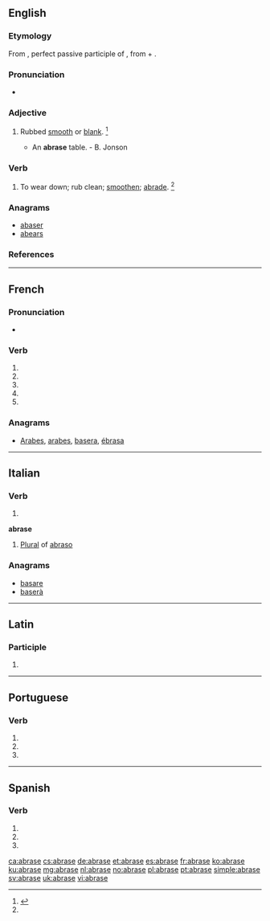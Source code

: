 {{also|abrasé}}
==English==

===Etymology===
From {{etyl|la|en}} {{m|la|abrāsus}}, perfect passive participle of {{m|la|abrādō||abrade}}, from {{term|ab||from, away from|lang=la}} + {{m|la|rādō||scrape}}.

===Pronunciation===
* {{a|US}} {{IPA|/əˈbɹeɪz/|lang=en}}

===Adjective===
{{en-adj|-}}

# {{context|obsolete|lang=en}} Rubbed [[smooth]] or [[blank]]. {{defdate|Attested only in the 17<sup>th</sup> century.}}<ref name=SOED>{{R:SOED5|page=7}}</ref>
#* An '''abrase''' table. - B. Jonson

===Verb===
{{en-verb|abras}}

# {{context|transitive|lang=en}} To wear down; rub clean; [[smoothen]]; [[abrade]]. {{defdate|First attested in the late 15<sup>th</sup> century.}}<ref name=SOED/>

===Anagrams===
* [[abaser#English|abaser]]
* [[abears#English|abears]]

===References===
<references/>

----

==French==

===Pronunciation===
* {{IPA|lang=fr|/a.bʁaz/}}

===Verb===
{{fr-verb-form}}

# {{inflection of|abraser||1|s|pres|indc|lang=fr}}
# {{inflection of|abraser||3|s|pres|indc|lang=fr}}
# {{inflection of|abraser||1|s|pres|subj|lang=fr}}
# {{inflection of|abraser||1|s|pres|subj|lang=fr}}
# {{inflection of|abraser||2|s|impr|lang=fr}}

===Anagrams===
* [[Arabes#French|Arabes]], [[arabes#French|arabes]], [[basera#French|basera]], [[ébrasa#French|ébrasa]]

----

==Italian==

===Verb===
{{head|it|verb form|cat2=past participle forms}}

# {{inflection of|abradere||3|s|phis|lang=it}}

'''abrase''' {{g|f}}

# [[plural|Plural]] of [[abraso]]

===Anagrams===
* [[basare#Italian|basare]]
* [[baserà#Italian|baserà]]

----

==Latin==

===Participle===
{{la-part-form|abrāse}}

# {{inflection of|abrāsus||voc|m|s|lang=la}}

----

==Portuguese==

===Verb===
{{pt-verb-form}}

# {{inflection of|abrasar||1|s|pres|subj|lang=pt}}
# {{inflection of|abrasar||3|s|pres|subj|lang=pt}}
# {{inflection of|abrasar||3|s|impr|lang=pt}}

----

==Spanish==

===Verb===
{{es-verb-form}}

# {{es-verb form of|ending=ar|mood=subjunctive|tense=present|pers=1|number=singular|abrasar}}
# {{es-verb form of|ending=ar|mood=subjunctive|tense=present|pers=2|formal=yes|number=singular|abrasar}}
# {{es-verb form of|ending=ar|mood=subjunctive|tense=present|pers=3|number=singular|abrasar}}

[[ca:abrase]]
[[cs:abrase]]
[[de:abrase]]
[[et:abrase]]
[[es:abrase]]
[[fr:abrase]]
[[ko:abrase]]
[[ku:abrase]]
[[mg:abrase]]
[[nl:abrase]]
[[no:abrase]]
[[pl:abrase]]
[[pt:abrase]]
[[simple:abrase]]
[[sv:abrase]]
[[uk:abrase]]
[[vi:abrase]]